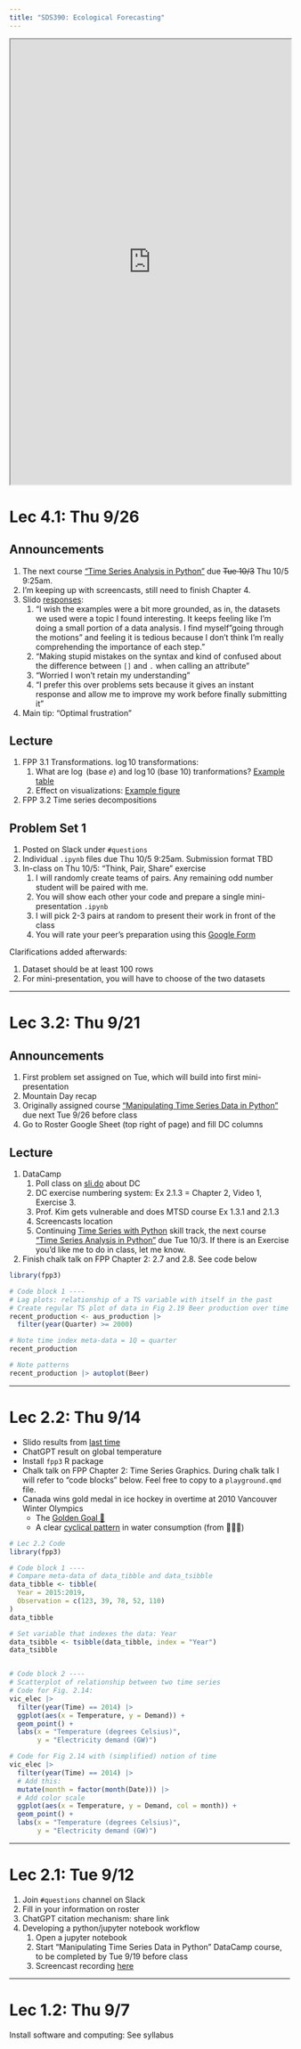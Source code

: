 ```yaml
---
title: "SDS390: Ecological Forecasting"
---
```



<iframe src="https://docs.google.com/spreadsheets/d/e/2PACX-1vQw8rrRUpbMRdy01pwUDw4C65XK1ekgQZWUeWN66L5KrAwtXuWMuo1EEk-2qULxsYPforSIAIsEI1dY/pubhtml?gid=538580312&amp;single=true&amp;widget=true&amp;headers=false" width="100%" height="800"></iframe>



# Lec 4.1: Thu 9/26

## Announcements

1. The next course ["Time Series Analysis in Python"](https://app.datacamp.com/learn/courses/time-series-analysis-in-python) due ~~Tue 10/3~~ Thu 10/5 9:25am.
1. I'm keeping up with screencasts, still need to finish Chapter 4. 
1. Slido [responses](https://admin.sli.do/event/hF9K8zvE9KGPCwexfM1YJu/analytics):
    1. "I wish the examples were a bit more grounded, as in, the datasets we used were a topic I found interesting. It keeps feeling like I'm doing a small portion of a data analysis. I find myself "going through the motions" and feeling it is tedious because I don't think I'm really comprehending the importance of each step."
    1. "Making stupid mistakes on the syntax and kind of confused about the difference between `[]` and `.` when calling an attribute"
    1. "Worried I won't retain my understanding"
    1. "I prefer this over problems sets because it gives an instant response and allow me to improve my work before finally submitting it"
1. Main tip: "Optimal frustration"


## Lecture

1. FPP 3.1 Transformations. $\log10$ transformations:
    1. What are $\log$ (base $e$) and $\log10$ (base 10) tranformations? [Example table](https://moderndive.com/A-appendixA.html#appendix-log10-transformations)
    1. Effect on visualizations: [Example figure](https://moderndive.com/11-thinking-with-data.html#fig:log10-price-viz)
1. FPP 3.2 Time series decompositions


## Problem Set 1

1. Posted on Slack under `#questions`
1. Individual `.ipynb` files due Thu 10/5 9:25am. Submission format TBD
1. In-class on Thu 10/5: "Think, Pair, Share" exercise
    1. I will randomly create teams of pairs. Any remaining odd number student will be paired with me.
    1. You will show each other your code and prepare a single mini-presentation `.ipynb`
    1. I will pick 2-3 pairs at random to present their work in front of the class
    1. You will rate your peer's preparation using this [Google Form](https://docs.google.com/forms/d/e/1FAIpQLSe6uHGVCgcHwBae-k00k6GXxmWKAhouNWivH-3NSim020bgww/viewform)
    
Clarifications added afterwards:

1. Dataset should be at least 100 rows
1. For mini-presentation, you will have to choose of the two datasets









***



# Lec 3.2: Thu 9/21

## Announcements

1. First problem set assigned on Tue, which will build into first mini-presentation
1. Mountain Day recap
1. Originally assigned course ["Manipulating Time Series Data in Python"](https://app.datacamp.com/learn/courses/manipulating-time-series-data-in-python) due next Tue 9/26 before class 
1. Go to Roster Google Sheet (top right of page) and fill DC columns


## Lecture

1. DataCamp
    1. Poll class on [sli.do](https://app.sli.do/event/hF9K8zvE9KGPCwexfM1YJu) about DC
    1. DC exercise numbering system: Ex 2.1.3 = Chapter 2, Video 1, Exercise 3.
    1. Prof. Kim gets vulnerable and does MTSD course Ex 1.3.1 and 2.1.3
    1. Screencasts location
    1. Continuing [Time Series with Python](https://app.datacamp.com/learn/skill-tracks/time-series-with-python) skill track, the next course ["Time Series Analysis in Python"](https://app.datacamp.com/learn/courses/time-series-analysis-in-python) due Tue 10/3. If there is an Exercise you'd like me to do in class, let me know. 
1. Finish chalk talk on FPP Chapter 2: 2.7 and 2.8. See code below

```r
library(fpp3)

# Code block 1 ----
# Lag plots: relationship of a TS variable with itself in the past
# Create regular TS plot of data in Fig 2.19 Beer production over time
recent_production <- aus_production |>
  filter(year(Quarter) >= 2000)

# Note time index meta-data = 1Q = quarter
recent_production

# Note patterns
recent_production |> autoplot(Beer)
```



***



# Lec 2.2: Thu 9/14

- Slido results from [last time](https://analytics.slido.com/share/XIJcW_05mEyupBJ2tuIT0cTYhCVNaSKt_S6IXFz9P_85KW39KIJcX_0zn_0tn_0sn_04mEwpT_cBSQUZ7NfeRoClIynj_ST2bmxub3FsZXFubP0vmHyIUAu_SVrj9mYafEeNA6EIvbcFZweiMI4O1A7kdCS5bg)
- ChatGPT result on global temperature
- Install `fpp3` R package
- Chalk talk on FPP Chapter 2: Time Series Graphics. During chalk talk I will refer to "code blocks" below. Feel free to copy to a `playground.qmd` file.
- Canada wins gold medal in ice hockey in overtime at 2010 Vancouver Winter Olympics
    - The [Golden Goal 🥇](https://www.youtube.com/watch?v=GBMriA6maIU&t=18s)
    - A clear [cyclical pattern](https://www.zdnet.com/a/img/resize/51e841b3331a3340a2b95219ddc1a7826fcaee31/2013/11/13/e384930f-4c5f-11e3-90a0-0291187ef9b6/epcor_edmonton_water_usage_flush_olympic_gold_game.jpg?auto=webp&fit=crop&height=1200&width=1200) in water consumption (from 🚽🚾🧻)


```r
# Lec 2.2 Code
library(fpp3)

# Code block 1 ----
# Compare meta-data of data_tibble and data_tsibble
data_tibble <- tibble(
  Year = 2015:2019,
  Observation = c(123, 39, 78, 52, 110)
)
data_tibble

# Set variable that indexes the data: Year
data_tsibble <- tsibble(data_tibble, index = "Year")
data_tsibble


# Code block 2 ----
# Scatterplot of relationship between two time series
# Code for Fig. 2.14:
vic_elec |>
  filter(year(Time) == 2014) |>
  ggplot(aes(x = Temperature, y = Demand)) +
  geom_point() +
  labs(x = "Temperature (degrees Celsius)",
       y = "Electricity demand (GW)")

# Code for Fig 2.14 with (simplified) notion of time
vic_elec |>
  filter(year(Time) == 2014) |>
  # Add this:
  mutate(month = factor(month(Date))) |>
  # Add color scale
  ggplot(aes(x = Temperature, y = Demand, col = month)) +
  geom_point() +
  labs(x = "Temperature (degrees Celsius)",
       y = "Electricity demand (GW)")
```



***



# Lec 2.1: Tue 9/12

1. Join `#questions` channel on Slack
1. Fill in your information on roster
1. ChatGPT citation mechanism: share link
1. Developing a python/jupyter notebook workflow
    1. Open a jupyter notebook
    1. Start "Manipulating Time Series Data in Python" DataCamp course, to be completed by Tue 9/19 before class
    1. Screencast recording [here](https://drive.google.com/file/d/1kHVmegmsxClToWpUjak6s2cwcRZJ8vJ8/view?usp=sharing)



***



# Lec 1.2: Thu 9/7

Install software and computing: See syllabus
